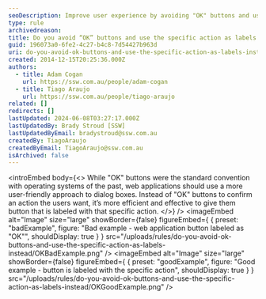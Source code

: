 ```yaml
---
seoDescription: Improve user experience by avoiding "OK" buttons and using specific action labels instead.
type: rule
archivedreason:
title: Do you avoid “OK” buttons and use the specific action as labels instead?
guid: 196073a0-6fe2-4c27-b4c8-7d54427b963d
uri: do-you-avoid-ok-buttons-and-use-the-specific-action-as-labels-instead
created: 2014-12-15T20:25:36.000Z
authors:
  - title: Adam Cogan
    url: https://ssw.com.au/people/adam-cogan
  - title: Tiago Araujo
    url: https://ssw.com.au/people/tiago-araujo
related: []
redirects: []
lastUpdated: 2024-06-08T03:27:17.000Z
lastUpdatedBy: Brady Stroud [SSW]
lastUpdatedByEmail: bradystroud@ssw.com.au
createdBy: TiagoAraujo
createdByEmail: TiagoAraujo@ssw.com.au
isArchived: false
---
```


<introEmbed
  body={<>
While "OK" buttons were the standard convention with operating systems of the past, web applications should use a more user-friendly approach to dialog boxes. Instead of "OK" buttons to confirm an action the users want, it’s more efficient and effective to give them button that is labeled with that specific action.
  </>}
/>
<imageEmbed
  alt="Image"
  size="large"
  showBorder={false}
  figureEmbed={ {
    preset: "badExample",
    figure: "Bad example - web application button labeled as \"OK\"",
    shouldDisplay: true
  } }
  src="/uploads/rules/do-you-avoid-ok-buttons-and-use-the-specific-action-as-labels-instead/OKBadExample.png"
/>
<imageEmbed
  alt="Image"
  size="large"
  showBorder={false}
  figureEmbed={ {
    preset: "goodExample",
    figure: "Good example - button is labeled with the specific action",
    shouldDisplay: true
  } }
  src="/uploads/rules/do-you-avoid-ok-buttons-and-use-the-specific-action-as-labels-instead/OKGoodExample.png"
/>
